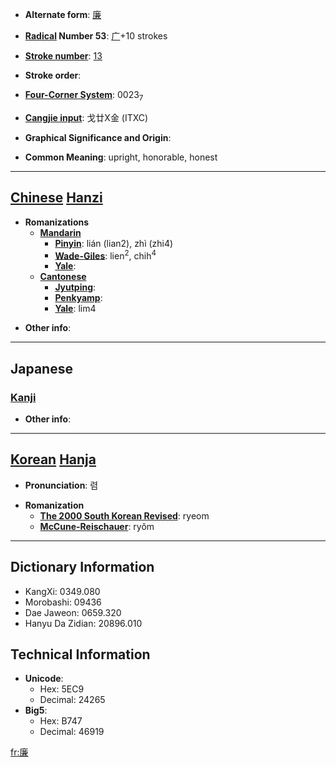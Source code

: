 * '''Alternate form''': [[廉]]

* '''[[Wiktionary:Chinese radical index| Radical]] Number 53''': [[Wiktionary:Chinese radical index 广|广]]+10 strokes

* '''[[Wiktionary:Chinese total strokes index|Stroke number]]''': [[Wiktionary:Chinese total strokes index 13|13]]

* '''Stroke order''': 

* '''[[Wiktionary:Chinese four corner index|Four-Corner System]]''': 0023<sub>7</sub>

* '''[[Wiktionary:Chinese Cangjie index|Cangjie input]]''': 戈廿X金 (ITXC)

* '''Graphical Significance and Origin''': 

* '''Common Meaning''': upright, honorable, honest

----

== [[Chinese]] [[Hanzi]] ==

* '''Romanizations'''
** '''[[Mandarin]]'''
*** '''[[Pinyin]]''': lián (lian2), zhì (zhi4)
*** '''[[Wade-Giles]]''': lien<sup>2</sup>, chih<sup>4</sup>
*** '''[[Yale]]''': 
** '''[[Cantonese]]'''
*** '''[[Jyutping]]''':
*** '''[[Penkyamp]]''': 
*** '''[[Yale]]''': lim4

* '''Other info''': 

----

==Japanese==
===[[Kanji]]===
{{kanji|on readings=[[れん]] (ren)|kun readings=[[かど]] (kado), [[やすい]] (yasui)}}

* '''Other info''':  

----

== [[Korean]] [[Hanja]] ==

* '''Pronunciation''': 렴

* '''Romanization'''
** '''[[The 2000 South Korean Revised Romanization|The 2000 South Korean Revised]]''': ryeom
** '''[[McCune-Reischauer]]''': ryŏm

----

== Dictionary Information ==

* KangXi: 0349.080
* Morobashi: 09436
* Dae Jaweon: 0659.320
* Hanyu Da Zidian: 20896.010

== Technical Information ==

* '''Unicode''':
** Hex: 5EC9
** Decimal: 24265
* '''Big5''':
** Hex: B747
** Decimal: 46919

[[fr:廉]]